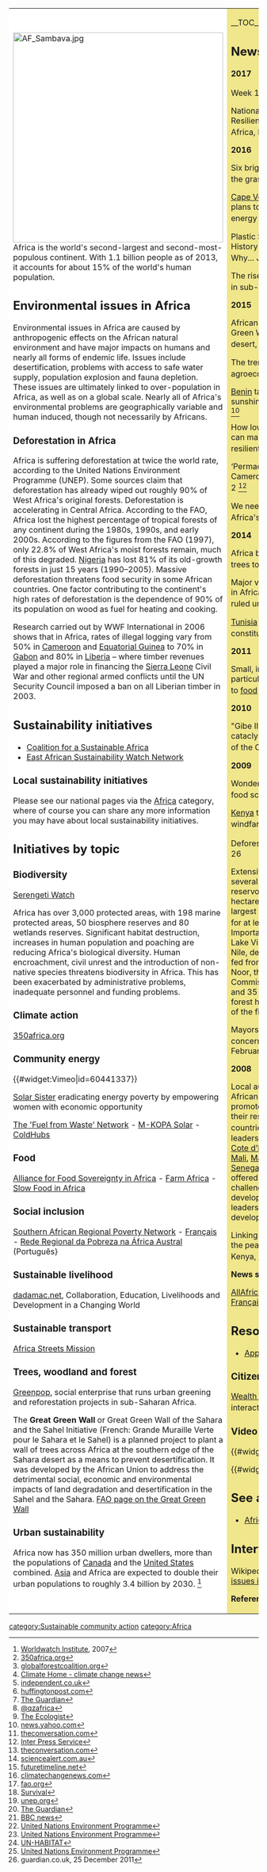 {| cellpadding="8" cellspacing="0"
|- valign="top" 
| style="background:white" width="52%"|
[[File:AF Sambava.jpg|424px]]<br clear=left>

Africa is the world's second-largest and second-most-populous continent. With 1.1 billion people as of 2013, it accounts for about 15% of the world's human population. {{W|Africa}}

== Environmental issues in Africa ==

Environmental issues in Africa are caused by anthropogenic effects on the African natural environment and have major impacts on humans and nearly all forms of endemic life. Issues include desertification, problems with access to safe water supply, population explosion and fauna depletion. These issues are ultimately linked to over-population in Africa, as well as on a global scale. Nearly all of Africa's environmental problems are geographically variable and human induced, though not necessarily by Africans. {{W|Environmental Issues in Africa}}

=== Deforestation in Africa ===

Africa is suffering deforestation at twice the world rate, according to the United Nations Environment Programme (UNEP). Some sources claim that deforestation has already wiped out roughly 90% of West Africa's original forests. Deforestation is accelerating in Central Africa. According to the FAO, Africa lost the highest percentage of tropical forests of any continent during the 1980s, 1990s, and early 2000s. According to the figures from the FAO (1997), only 22.8% of West Africa's moist forests remain, much of this degraded. [[Nigeria]] has lost 81% of its old-growth forests in just 15 years (1990–2005). Massive deforestation threatens food security in some African countries. One factor contributing to the continent's high rates of deforestation is the dependence of 90% of its population on wood as fuel for heating and cooking.

Research carried out by WWF International in 2006 shows that in Africa, rates of illegal logging vary from 50% in [[Cameroon]] and [[Equatorial Guinea]] to 70% in [[Gabon]] and 80% in [[Liberia]] – where timber revenues played a major role in financing the [[Sierra Leone]] Civil War and other regional armed conflicts until the UN Security Council imposed a ban on all Liberian timber in 2003. {{W|Deforestation by region#Africa}}

== Sustainability initiatives ==
*[http://csafrica.ning.com/ Coalition for a Sustainable Africa]
*[http://www.easuswatch.org/ East African Sustainability Watch Network]

=== Local sustainability initiatives ===
Please see our national pages via the [[:category:Africa|Africa]] category, where of course you can share any more information you may have about local sustainability initiatives.

== Initiatives by topic ==

=== Biodiversity ===

[http://www.savetheserengeti.org/ Serengeti Watch]

Africa has over 3,000 protected areas, with 198 marine protected areas, 50 biosphere reserves and 80 wetlands reserves. Significant habitat destruction, increases in human population and poaching are reducing Africa's biological diversity. Human encroachment, civil unrest and the introduction of non-native species threatens biodiversity in Africa. This has been exacerbated by administrative problems, inadequate personnel and funding problems. {{W|Africa#Biodiversity}}

=== Climate action ===

[http://350africa.org/ 350africa.org]

=== Community energy ===

{{#widget:Vimeo|id=60441337}}

[https://www.solarsister.org/ Solar Sister] eradicating energy poverty by empowering women with economic opportunity

[http://fuelfromwaste.wordpress.com/ The 'Fuel from Waste' Network] - [http://www.m-kopa.com/ M-KOPA Solar] - [http://www.coldhubs.com/ ColdHubs]

=== Food ===

[http://afsafrica.org/ Alliance for Food Sovereignty in Africa] - [http://www.farmafrica.org/ Farm Africa] - [http://www.slowfoodfoundation.com/en/263/slow-food-in-africa Slow Food in Africa]

=== Social inclusion ===

[http://www.sarpn.org/index.php Southern African Regional Poverty Network] - [http://www.sarpn.org/fr/index.php Français] - [http://www.sarpn.org/pt/index.php Rede Regional da Pobreza na África Austral] (Português}

=== Sustainable livelihood ===

[http://dadamac.net/ dadamac.net], Collaboration, Education, Livelihoods and Development in a Changing World

=== Sustainable transport ===

[http://networkedblogs.com/4SkDo Africa Streets Mission]

=== Trees, woodland and forest ===

[http://www.greenpop.org/ Greenpop], social enterprise that runs urban greening and reforestation projects in sub-Saharan Africa.

The '''Great Green Wall''' or Great Green Wall of the Sahara and the Sahel Initiative (French: Grande Muraille Verte pour le Sahara et le Sahel) is a planned project to plant a wall of trees across Africa at the southern edge of the Sahara desert as a means to prevent desertification. It was developed by the African Union to address the detrimental social, economic and environmental impacts of land degradation and desertification in the Sahel and the Sahara. [http://www.fao.org/partnerships/great-green-wall/great-green-wall-home/en/ FAO page on the Great Green Wall] {{W|Great Green Wall}}

=== Urban sustainability ===

Africa now has 350 million urban dwellers, more than the populations of [[Canada]] and the [[United States]] combined. [[Asia]] and Africa are expected to double their urban populations to roughly 3.4 billion by 2030. <ref>[http://www.worldwatch.org/node/4840 Worldwatch Institute], 2007 </ref>

| style="background:khaki" |

__TOC__

== News and comment ==

'''2017'''

Week 1 of #GDMAfrica2017, May 8 <ref>[http://350africa.org/in-case-you-missed-it-week-1-of-gdmafrica2017/ 350africa.org]</ref>

National Community Conservation Resilience Initiative workshops held in Africa, Feb 22 <ref>[http://globalforestcoalition.org/national-ccri-workshops-held-africa/ globalforestcoalition.org]</ref>

'''2016'''

Six bright ideas lighting up Africa from the grassroots, Nov 23 <ref>[http://www.climatechangenews.com/2016/11/23/six-bright-ideas-lighting-up-africa-from-the-grassroots/ Climate Home - climate change news]</ref>

[[Cape Verde]]: The African country that plans to run on 100% renewable energy by 2020, Sep 29 <ref>[http://www.independent.co.uk/news/world/africa/cape-verde-the-african-country-that-plans-to-run-on-100-renewable-energy-by-2020-a7337426.html independent.co.uk]</ref>

Plastic Shopping Bags Will Soon Be History Everywhere in Africa. Here's Why... Jun 4 <ref>[http://www.huffingtonpost.com/johnpaul-iwuoha/plastic-shopping-bags-wil_b_10277978.html huffingtonpost.com]</ref>

The rise of internet veg box schemes in sub-Saharan Africa, February 11 <ref>[http://www.theguardian.com/sustainable-business/2016/feb/11/internet-veg-box-schemes-africa-kenya-rwanda-gambia-farming The Guardian]</ref>

'''2015'''

African countries are building a “Great Green Wall” to beat back the Sahara desert, Dec 22 <ref>[http://qz.com/579682 @qzafrica]</ref>

The tremendous success of agroecology in Africa, November 21 <ref>[http://www.theecologist.org/News/news_analysis/2986355/the_tremendous_success_of_agroecology_in_africa.html The Ecologist]</ref>

[[Benin]] tackles [[climate change]] with sunshine and coconuts, November 17 <ref>[http://news.yahoo.com/benin-tackles-climate-change-sunshine-coconuts-062928034.html news.yahoo.com]</ref>

How low-tech farming innovations can make African farmers climate-resilient, September 21 <ref>[https://theconversation.com/how-low-tech-farming-innovations-can-make-african-farmers-climate-resilient-47684 theconversation.com]</ref>

‘Permaculture the African Way’ in Cameroon’s Only Eco-Village, August 2 <ref>[http://www.ipsnews.net/2015/08/permaculture-the-african-way-in-cameroons-only-eco-village/ Inter Press Service]</ref>

We need a new convention to protect Africa's environment, May 7 <ref>[https://theconversation.com/we-need-a-new-convention-to-protect-africas-environment-40648 theconversation.com]</ref>

'''2014'''

Africa builds 'Great Green Wall' of trees to improve farmlands, July 24 <ref>[http://www.sciencealert.com.au/news/20142407-25916.html sciencealert.com.au]</ref>

Major victory for wildlife conservation in Africa as the Serengeti Highway is ruled unlawful, June 21 <ref>[http://www.futuretimeline.net/blog/2014/06/21.htm futuretimeline.net]</ref>

[[Tunisia]] embeds climate change in constitution, January 27 <ref>[http://www.climatechangenews.com/2014/01/27/tunisia-embeds-climate-change-in-constitution/ climatechangenews.com]</ref>

'''2011''' 

Small, import-dependent countries, particularly in Africa, more vulnerable to [[food]] insecurity, <ref>[http://www.fao.org/news/story/en/item/92495/icode/ fao.org]</ref>  October 10

'''2010''' 

"Gibe III dam will be a disaster of cataclysmic proportions for the tribes of the Omo valley", <ref>[http://www.survivalinternational.org/news/5683 Survival]</ref> March 23 

'''2009'''

Wonder tree could be one answer to food scarcity in Africa, <ref>[http://www.unep.org/Documents.Multilingual/Default.asp?DocumentID=594&ArticleID=6290&l=en&t=long unep.org]</ref> August 28

[[Kenya]] to build Africa's biggest windfarm, <ref>[http://www.guardian.co.uk/environment/2009/jul/27/kenya-wind-farm The Guardian]</ref> July 27

Deforestation 'faster in Africa', <ref>[http://news.bbc.co.uk/1/hi/world/africa/8066871.stm BBC news]</ref> May 26

Extensive forest fires are affecting several of Kenya's key moisture reservoirs including the 400,000-hectare Mau Forest Complex, Kenya's largest forest and the source of water for at least twelve rivers. <ref>[http://www.unep.org/Documents.Multilingual/Default.asp?DocumentID=573&ArticleID=6109&l=en&t=long United Nations Environment Programme]</ref> March 25. Important Rift Valley Lakes, including Lake Victoria, the source of the River Nile, depend on the rivers which are fed from the forest. Noor Hassan Noor, the Rift Valley Provincial Commissioner said that between 25 and 35 per cent of the eastern Mau forest has been lost so far as a result of the fire.

Mayors of African cities voice concerns over climate change, <ref>[http://www.unep.org/Documents.Multilingual/Default.asp?DocumentID=562&ArticleID=6096&l=en&t=long United Nations Environment Programme]</ref> February 27 

'''2008''' 

Local authority leaders from 15 African countries have agreed to promote participatory budgeting in their respective municipalities and countries, <ref>[http://www.unhabitat.org/content.asp?cid=5987&catid=7&typeid=5&subMenuId=0 UN-HABITAT]</ref> October 17. The local leaders from [[Burkina Faso]], [[Cameroun]], [[Cote d’Ivoire]], [[Guinea]], [[Madagascar]], [[Mali]], [[Mauretania]], [[Niger]], [[Rwanda]], and [[Senegal]] said participatory budgeting offered the opportunity to address challenges and responsibilities in local development, jointly with elected leaders, the civil society and development organizations.

Linking sport and the environment to the peace and poverty agenda in Kenya, <ref>[http://www.unep.org/Documents.Multilingual/Default.asp?DocumentID=538&ArticleID=5841&l=en United Nations Environment Programme]</ref> June 18


'''News sources'''

[http://allafrica.com/environment/ AllAfrica.com: Environment] - [http://fr.allafrica.com/environment/ En Français] - [[Wikipedia:AllAfrica]]

== Resources ==

*[http://apps4africa.org/ Apps4Africa.org]

=== Citizens data initiative ===

[http://www.theguardian.com/global-development/interactive/2011/dec/25/wealth-poverty-africa-interactive Wealth and poverty in Africa] – interactive, 2011 <ref>guardian.co.uk, 25 December 2011</ref>

=== Video ===

{{#widget:YouTube|id=OzQfFcy3KJg}}

{{#widget:YouTube|id=Q8trdAt3VoM}}

== See also ==
*[[Africa]]

== Interwiki links ==
Wikipedia: [[Wikipedia:Africa|Africa]], [[Wikipedia:Environmental issues in Africa|Environmental issues in Africa]], [[Wikipedia:Great Green Wall|Great Green Wall]]


'''References'''
{{Attrib sca ref|Africa}}
<references/>
|}


{{scaendmenu}}
[[category:Sustainable community action]]
[[category:Africa]]